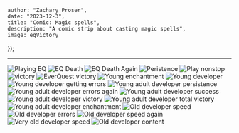 

    author: "Zachary Proser", 
    date: "2023-12-3",
    title: "Comic: Magic spells", 
    description: "A comic strip about casting magic spells",
    image: eqVictory
});


--- 

<Image src={playingEq} alt="Playing EQ" />


<Image src={eqDeath} alt="EQ Death" />


<Image src={eqDeathAgain} alt="EQ Death Again" />


<Image src={persistence} alt="Peristence" />


<Image src={playNonstop} alt="Play nonstop" />


<Image src={victory} alt="victory" />


<Image src={eqVictory} alt="EverQuest victory" />


<Image src={youngEnchantment} alt="Young enchantment" />


<Image src={youngDeveloper} alt="Young developer" />


<Image src={youngDeveloperErrors} alt="Young developer getting errors" />


<Image src={youngAdultSpeed} alt="Young adult developer persistence" />


<Image src={youngAdultErrorsAgain} alt="Young adult developer errors again" />


<Image src={youngDeveloperSuccess} alt="Young adult developer success" />


<Image src={youngDeveloperVictory} alt="Young adult developer victory" />


<Image src={youngAdultVictory} alt="Young adult developer total victory" />


<Image src={youngDeveloperEnchantment} alt="Young adult developer enchantment" />


<Image src={oldDeveloperSpeed} alt="Old developer speed" />


<Image src={oldDeveloperErrors} alt="Old developer errors" />


<Image src={oldDeveloperSpeedAgain} alt="Old developer speed again" />


<Image src={veryOldDeveloperSpeed} alt="Very old developer speed" />


<Image src={oldEnchantment} alt="Old developer content" />


